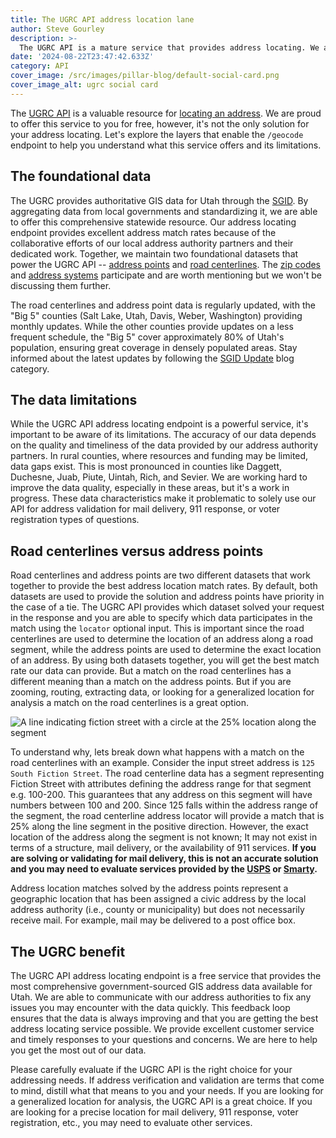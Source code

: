 ```yaml
---
title: The UGRC API address location lane
author: Steve Gourley
description: >-
  The UGRC API is a mature service that provides address locating. We are very proud to offer this service for free, but it's not the only solution for every addressing problem. Read this to understand the limitations and capabilities of our geocoding endpoint.
date: '2024-08-22T23:47:42.633Z'
category: API
cover_image: /src/images/pillar-blog/default-social-card.png
cover_image_alt: ugrc social card
---
```



The [UGRC API](https://api.mapserv.utah.gov/) is a valuable resource for [locating an address](https://api.mapserv.utah.gov/docs/v1/endpoints/geocoding/). We are proud to offer this service to you for free, however, it's not the only solution for your address locating. Let's explore the layers that enable the `/geocode` endpoint to help you understand what this service offers and its limitations.

## The foundational data

The UGRC provides authoritative GIS data for Utah through the [SGID](/products/sgid/sgid-index/). By aggregating data from local governments and standardizing it, we are able to offer this comprehensive statewide resource. Our address locating endpoint provides excellent address match rates because of the collaborative efforts of our local address authority partners and their dedicated work. Together, we maintain two foundational datasets that power the UGRC API -- [address points](/products/sgid/location/address-points/) and [road centerlines](/products/sgid/transportation/road-centerlines/). The [zip codes](/products/sgid/boundaries/zip-codes/) and [address systems](/products/sgid/location/address-system-quadrants/) participate and are worth mentioning but we won't be discussing them further.

The road centerlines and address point data is regularly updated, with the "Big 5" counties (Salt Lake, Utah, Davis, Weber, Washington) providing monthly updates. While the other counties provide updates on a less frequent schedule, the "Big 5" cover approximately 80% of Utah's population, ensuring great coverage in densely populated areas. Stay informed about the latest updates by following the [SGID Update](/blog/categories/sgid-updates/) blog category.

## The data limitations

While the UGRC API address locating endpoint is a powerful service, it's important to be aware of its limitations. The accuracy of our data depends on the quality and timeliness of the data provided by our address authority partners. In rural counties, where resources and funding may be limited, data gaps exist. This is most pronounced in counties like Daggett, Duchesne, Juab, Piute, Uintah, Rich, and Sevier. We are working hard to improve the data quality, especially in these areas, but it's a work in progress. These data characteristics make it problematic to solely use our API for address validation for mail delivery, 911 response, or voter registration types of questions.

## Road centerlines versus address points

Road centerlines and address points are two different datasets that work together to provide the best address location match rates. By default, both datasets are used to provide the solution and address points have priority in the case of a tie. The UGRC API provides which dataset solved your request in the response and you are able to specify which data participates in the match using the `locator` optional input. This is important since the road centerlines are used to determine the location of an address along a road segment, while the address points are used to determine the exact location of an address. By using both datasets together, you will get the best match rate our data can provide. But a match on the road centerlines has a different meaning than a match on the address points. But if you are zooming, routing, extracting data, or looking for a generalized location for analysis a match on the road centerlines is a great option.

<Image
  src={centerlineImage}
  width={800}
  alt="A line indicating fiction street with a circle at the 25% location along the segment"
/>

To understand why, lets break down what happens with a match on the road centerlines with an example. Consider the input street address is `125 South Fiction Street`. The road centerline data has a segment representing Fiction Street with attributes defining the address range for that segment e.g. 100-200. This guarantees that any address on this segment will have numbers between 100 and 200. Since 125 falls within the address range of the segment, the road centerline address locator will provide a match that is 25% along the line segment in the positive direction. However, the exact location of the address along the segment is not known; It may not exist in terms of a structure, mail delivery, or the availability of 911 services. **If you are solving or validating for mail delivery, this is not an accurate solution and you may need to evaluate services provided by the [USPS](https://www.usps.com/) or [Smarty](https://smarty.com/).**

Address location matches solved by the address points represent a geographic location that has been assigned a civic address by the local address authority (i.e., county or municipality) but does not necessarily receive mail. For example, mail may be delivered to a post office box.

## The UGRC benefit

The UGRC API address locating endpoint is a free service that provides the most comprehensive government-sourced GIS address data available for Utah. We are able to communicate with our address authorities to fix any issues you may encounter with the data quickly. This feedback loop ensures that the data is always improving and that you are getting the best address locating service possible. We provide excellent customer service and timely responses to your questions and concerns. We are here to help you get the most out of our data.

Please carefully evaluate if the UGRC API is the right choice for your addressing needs. If address verification and validation are terms that come to mind, distill what that means to you and your needs. If you are looking for a generalized location for analysis, the UGRC API is a great choice. If you are looking for a precise location for mail delivery, 911 response, voter registration, etc., you may need to evaluate other services.

